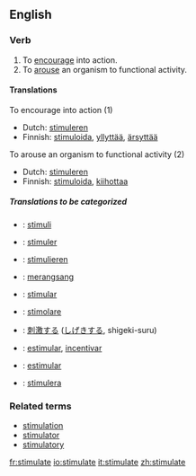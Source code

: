 ==English==

===Verb===
{{en-infl-reg-other-e|stimulat|e}}
# To [[encourage]] into action.
# To [[arouse]] an organism to functional activity.

====Translations====
;To encourage into action (1)
{{top}}
*Dutch: [[stimuleren]]
*Finnish: [[stimuloida]], [[yllyttää]], [[ärsyttää]]
{{mid}}
{{bottom}}

;To arouse an organism to functional activity (2)
{{top}}
*Dutch: [[stimuleren]]
*Finnish: [[stimuloida]], [[kiihottaa]]
{{mid}}
{{bottom}}

=====Translations to be categorized=====
{{checktrans}}

*{{ttbc|Esperanto}}: [[stimuli]]
*{{ttbc|French}}: [[stimuler]]
*{{ttbc|German}}: [[stimulieren]]
*{{ttbc|Indonesian}}: [[rangsang|merangsang]]
*{{ttbc|Interlingua}}: [[stimular]]

*{{ttbc|Italian}}: [[stimolare]]
*{{ttbc|Japanese}}: [[刺激]]する ([[しげき]]する, shigeki-suru)
*{{ttbc|Portuguese}}: [[estimular]], [[incentivar]]
*{{ttbc|Spanish}}: [[estimular]]
*{{ttbc|Swedish}}: [[stimulera]]

===Related terms===
*[[stimulation]]
*[[stimulator]]
*[[stimulatory]]

[[fr:stimulate]]
[[io:stimulate]]
[[it:stimulate]]
[[zh:stimulate]]